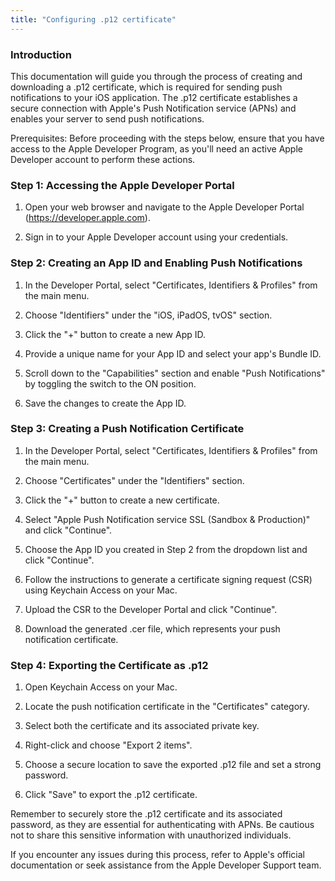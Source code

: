 ```yaml
---
title: "Configuring .p12 certificate"
---
```


### Introduction
This documentation will guide you through the process of creating and downloading a .p12 certificate, which is required for sending push notifications to your iOS application. The .p12 certificate establishes a secure connection with Apple's Push Notification service (APNs) and enables your server to send push notifications.

<Note>
Prerequisites:
Before proceeding with the steps below, ensure that you have access to the Apple Developer Program, as you'll need an active Apple Developer account to perform these actions.
</Note>

### Step 1: Accessing the Apple Developer Portal

1. Open your web browser and navigate to the Apple Developer Portal (https://developer.apple.com).

2. Sign in to your Apple Developer account using your credentials.

### Step 2: Creating an App ID and Enabling Push Notifications

1. In the Developer Portal, select "Certificates, Identifiers & Profiles" from the main menu.

2. Choose "Identifiers" under the "iOS, iPadOS, tvOS" section.

3. Click the "+" button to create a new App ID.

4. Provide a unique name for your App ID and select your app's Bundle ID.

5. Scroll down to the "Capabilities" section and enable "Push Notifications" by toggling the switch to the ON position.
6. Save the changes to create the App ID.

### Step 3: Creating a Push Notification Certificate

1. In the Developer Portal, select "Certificates, Identifiers & Profiles" from the main menu.

2. Choose "Certificates" under the "Identifiers" section.

3. Click the "+" button to create a new certificate.

4. Select "Apple Push Notification service SSL (Sandbox & Production)" and click "Continue".

5. Choose the App ID you created in Step 2 from the dropdown list and click "Continue".

6. Follow the instructions to generate a certificate signing request (CSR) using Keychain Access on your Mac.

7. Upload the CSR to the Developer Portal and click "Continue".

8. Download the generated .cer file, which represents your push notification certificate.

### Step 4: Exporting the Certificate as .p12

1. Open Keychain Access on your Mac.

2. Locate the push notification certificate in the "Certificates" category.

3. Select both the certificate and its associated private key.

4. Right-click and choose "Export 2 items".

5. Choose a secure location to save the exported .p12 file and set a strong password.

6. Click "Save" to export the .p12 certificate.

<Note>
Remember to securely store the .p12 certificate and its associated password, as they are essential for authenticating with APNs. Be cautious not to share this sensitive information with unauthorized individuals.
</Note>

If you encounter any issues during this process, refer to Apple's official documentation or seek assistance from the Apple Developer Support team.